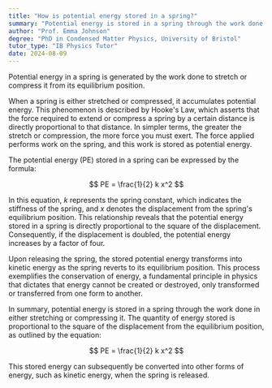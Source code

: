 ```yaml
---
title: "How is potential energy stored in a spring?"
summary: "Potential energy is stored in a spring through the work done in stretching or compressing it from its equilibrium position."
author: "Prof. Emma Johnson"
degree: "PhD in Condensed Matter Physics, University of Bristol"
tutor_type: "IB Physics Tutor"
date: 2024-08-09
---
```


Potential energy in a spring is generated by the work done to stretch or compress it from its equilibrium position.

When a spring is either stretched or compressed, it accumulates potential energy. This phenomenon is described by Hooke's Law, which asserts that the force required to extend or compress a spring by a certain distance is directly proportional to that distance. In simpler terms, the greater the stretch or compression, the more force you must exert. The force applied performs work on the spring, and this work is stored as potential energy.

The potential energy (PE) stored in a spring can be expressed by the formula:

$$
PE = \frac{1}{2} k x^2
$$

In this equation, $k$ represents the spring constant, which indicates the stiffness of the spring, and $x$ denotes the displacement from the spring's equilibrium position. This relationship reveals that the potential energy stored in a spring is directly proportional to the square of the displacement. Consequently, if the displacement is doubled, the potential energy increases by a factor of four.

Upon releasing the spring, the stored potential energy transforms into kinetic energy as the spring reverts to its equilibrium position. This process exemplifies the conservation of energy, a fundamental principle in physics that dictates that energy cannot be created or destroyed, only transformed or transferred from one form to another.

In summary, potential energy is stored in a spring through the work done in either stretching or compressing it. The quantity of energy stored is proportional to the square of the displacement from the equilibrium position, as outlined by the equation:

$$
PE = \frac{1}{2} k x^2
$$

This stored energy can subsequently be converted into other forms of energy, such as kinetic energy, when the spring is released.
    